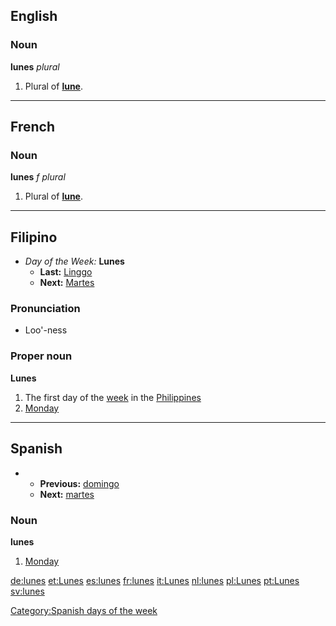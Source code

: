 ==English==
===Noun===
'''lunes''' ''plural''

#Plural of '''[[lune]]'''.

----
==French==
===Noun===
'''lunes''' ''f plural''

#Plural of '''[[lune]]'''.

----
==Filipino==
*''Day of the Week:'' '''Lunes'''
**'''Last:''' [[Linggo]]
**'''Next:''' [[Martes]]

===Pronunciation===
*Loo'-ness

===Proper noun===
'''Lunes'''
#The first day of the [[week]] in the [[Philippines]]
#[[Monday]]

----
==Spanish==
**'''Previous:''' [[domingo]]
**'''Next:''' [[martes]]

===Noun===
'''lunes'''

#[[Monday]]

[[Category:Spanish days of the week]]

[[de:lunes]]
[[et:Lunes]]
[[es:lunes]]
[[fr:lunes]]
[[it:Lunes]]
[[nl:lunes]]
[[pl:Lunes]]
[[pt:Lunes]]
[[sv:lunes]]